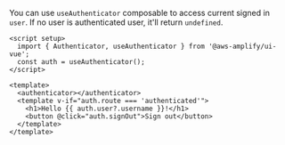 You can use `useAuthenticator` composable to access current signed in `user`. If no user is authenticated user, it'll return `undefined`.

```html{1,5-8}
<script setup>
  import { Authenticator, useAuthenticator } from '@aws-amplify/ui-vue';
  const auth = useAuthenticator();
</script>

<template>
  <authenticator></authenticator>
  <template v-if="auth.route === 'authenticated'">
    <h1>Hello {{ auth.user?.username }}!</h1>
    <button @click="auth.signOut">Sign out</button>
  </template>
</template>
```
